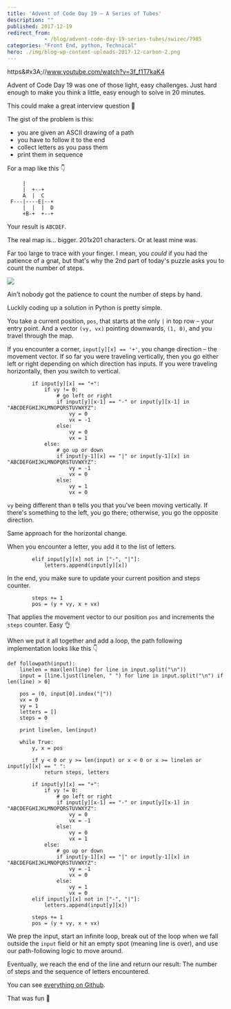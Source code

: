 ```yaml
---
title: 'Advent of Code Day 19 – A Series of Tubes'
description: ""
published: 2017-12-19
redirect_from: 
            - /blog/advent-code-day-19-series-tubes/swizec/7985
categories: "Front End, python, Technical"
hero: ./img/blog-wp-content-uploads-2017-12-carbon-2.png
---
```

https&amp;#x3A;//www.youtube.com/watch?v=3f_f1T7kaK4



Advent of Code Day 19 was one of those light, easy challenges. Just hard enough to make you think a little, easy enough to solve in 20 minutes.



This could make a great interview question 🤔



The gist of the problem is this:



- you are given an ASCII drawing of a path
- you have to follow it to the end
- collect letters as you pass them
- print them in sequence



For a map like this 👇



```
     |          
     |  +--+    
     A  |  C    
 F---|----E|--+ 
     |  |  |  D 
     +B-+  +--+ 
```



Your result is `ABCDEF`.



The real map is… bigger. 201x201 characters. Or at least mine was.



Far too large to trace with your finger. I mean, you _could_ if you had the patience of a gnat, but that&#x27;s why the 2nd part of today&#x27;s puzzle asks you to count the number of steps.



![](./img/blog-wp-content-uploads-2017-12-carbon-2.png)



Ain&#x27;t nobody got the patience to count the number of steps by hand.



Luckily coding up a solution in Python is pretty simple.



You take a current position, `pos`, that starts at the only `|` in top row – your entry point. And a vector `(vy, vx)` pointing downwards, `(1, 0)`, and you travel through the map.



If you encounter a corner, `input[y][x] == '+'`, you change direction – the movement vector. If so far you were traveling vertically, then you go either left or right depending on which direction has inputs. If you were traveling horizontally, then you switch to vertical.



```
        if input[y][x] == "+":
            if vy != 0:
                # go left or right
                if input[y][x-1] == "-" or input[y][x-1] in "ABCDEFGHIJKLMNOPQRSTUVWXYZ":
                    vy = 0
                    vx = -1
                else:
                    vy = 0
                    vx = 1
            else:
                # go up or down
                if input[y-1][x] == "|" or input[y-1][x] in "ABCDEFGHIJKLMNOPQRSTUVWXYZ":
                    vy = -1
                    vx = 0
                else:
                    vy = 1
                    vx = 0
```



`vy` being different than `0` tells you that you&#x27;ve been moving vertically. If there&#x27;s something to the left, you go there; otherwise, you go the opposite direction.



Same approach for the horizontal change.



When you encounter a letter, you add it to the list of letters.



```
        elif input[y][x] not in ["-", "|"]:
            letters.append(input[y][x])
```



In the end, you make sure to update your current position and steps counter.



```
        steps += 1
        pos = (y + vy, x + vx)
```



That applies the movement vector to our position `pos` and increments the `steps` counter. Easy 👌



When we put it all together and add a loop, the path following implementation looks like this 👇



```
def followpath(input):
    linelen = max(len(line) for line in input.split("\n"))
    input = [line.ljust(linelen, " ") for line in input.split("\n") if len(line) > 0]

    pos = (0, input[0].index("|"))
    vx = 0
    vy = 1
    letters = []
    steps = 0

    print linelen, len(input)

    while True:
        y, x = pos

        if y < 0 or y >= len(input) or x < 0 or x >= linelen or input[y][x] == " ":
            return steps, letters

        if input[y][x] == "+":
            if vy != 0:
                # go left or right
                if input[y][x-1] == "-" or input[y][x-1] in "ABCDEFGHIJKLMNOPQRSTUVWXYZ":
                    vy = 0
                    vx = -1
                else:
                    vy = 0
                    vx = 1
            else:
                # go up or down
                if input[y-1][x] == "|" or input[y-1][x] in "ABCDEFGHIJKLMNOPQRSTUVWXYZ":
                    vy = -1
                    vx = 0
                else:
                    vy = 1
                    vx = 0
        elif input[y][x] not in ["-", "|"]:
            letters.append(input[y][x])
        
        steps += 1
        pos = (y + vy, x + vx)
```



We prep the input, start an infinite loop, break out of the loop when we fall outside the `input` field or hit an empty spot (meaning line is over), and use our path-following logic to move around.



Eventually, we reach the end of the line and return our result: The number of steps and the sequence of letters encountered.



You can see [everything on Github](https://github.com/Swizec/advent-of-code-2017/blob/master/19.py).



That was fun 🤙